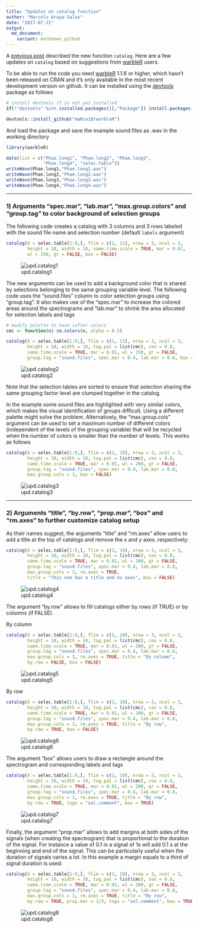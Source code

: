 ```yaml
---
title: "Updates on catalog function"
author: "Marcelo Araya-Salas"
date: "2017-07-31"
output: 
  md_document:
    variant: markdown_github
---
```


A [previous post](https://marce10.github.io/2017/03/17/Creating_song_catalogs.html) described the new function `catalog`. Here are a few updates on `catalog` based on suggestions from [warbleR](https://cran.r-project.org/package=warbleR) users.

To be able to run the code you need [warbleR](https://cran.r-project.org/package=warbleR) 1.1.6 or higher, which hasn't been released on CRAN and it's only available in the most recent development version on github. It can be installed using the [devtools](https://cran.r-project.org/package=devtools) package as follows

```r
# install devtools if is not yet installed
if(!"devtools" %in% installed.packages()[,"Package"]) install.packages("devtools")

devtools::install_github("maRce10/warbleR")

```

And load the package and save the example sound files as .wav in the working directory

```r
 
library(warbleR)

data(list = c("Phae.long1", "Phae.long2", "Phae.long3", 
              "Phae.long4", "selec.table"))
writeWave(Phae.long1,"Phae.long1.wav")
writeWave(Phae.long2,"Phae.long2.wav")
writeWave(Phae.long3,"Phae.long3.wav")
writeWave(Phae.long4,"Phae.long4.wav")

```

---

### 1) Arguments "spec.mar", "lab.mar", "max.group.colors" and "group.tag" to color background of selection groups


The following code creates a catalog with 3 columns and 3 rows labeled with the sound file name and selection number (default `labels` argument)

```r

catalog(X = selec.table[1:9,], flim = c(1, 11), nrow = 3, ncol = 3, 
        height = 10, width = 10, same.time.scale = TRUE, mar = 0.01, 
        wl = 150, gr = FALSE, box = FALSE)

```

![upd.catalog1](/img/Updates_Catalog_p1.png)

The new arguments can be used to add a background color that is shared by selections belonging to the same grouping variable level. The following code uses the "sound.files" column to color selection groups using "group.tag". It also makes use of the "spec.mar" to increase the colored areas around the spectrograms and "lab.mar" to shrink the area allocated for selection labels and tags

```r
# modify palette to have softer colors
cmc <- function(n) cm.colors(n, alpha = 0.5)

catalog(X = selec.table[1:9,], flim = c(1, 11), nrow = 3, ncol = 3, 
        height = 10, width = 10, tag.pal = list(cmc), cex = 0.8,
        same.time.scale = TRUE, mar = 0.01, wl = 150, gr = FALSE, 
        group.tag = "sound.files", spec.mar = 0.4, lab.mar = 0.8, box = FALSE)

```

![upd.catalog2](/img/Updates_Catalog_p2.png)


Note that the selection tables are sorted to ensure that selection sharing the same grouping factor level are clumped together in the catalog.

In the example some sound files are highlighted with very similar colors, which makes the visual identification of groups difficult. Using a different palette might solve the problem. Alternatively, the "max.group.cols" argument can be used to set a maximum number of different colors (independent of the levels of the grouping variable) that will be recycled when the number of colors is smaller than the number of levels. This works as follows

```r

catalog(X = selec.table[1:9,], flim = c(1, 10), nrow = 3, ncol = 3, 
        height = 10, width = 10, tag.pal = list(cmc), cex = 0.8,
        same.time.scale = TRUE, mar = 0.01, wl = 200, gr = FALSE, 
        group.tag = "sound.files", spec.mar = 0.4, lab.mar = 0.8,
        max.group.cols = 3, box = FALSE)

```

![upd.catalog3](/img/Updates_Catalog_p3.png)

---

### 2) Arguments "title", "by.row", "prop.mar", "box" and "rm.axes" to further customize catalog setup


As their names suggest, the arguments "title" and "rm.axes" allow users to add a title at the top of catalogs and remove the *x* and *y* axes. respectively:

```r

catalog(X = selec.table[1:9,], flim = c(1, 10), nrow = 3, ncol = 3, 
        height = 10, width = 10, tag.pal = list(cmc), cex = 0.8,
        same.time.scale = TRUE, mar = 0.01, wl = 200, gr = FALSE, 
        group.tag = "sound.files", spec.mar = 0.4, lab.mar = 0.8,
        max.group.cols = 3, rm.axes = TRUE, 
        title = "This one has a title and no axes", box = FALSE)

```

![upd.catalog4](/img/Updates_Catalog_p4.png)


The argument "by.row" allows to fill catalogs either by rows (if TRUE) or by columns (if FALSE).

By column

```r

catalog(X = selec.table[1:9,], flim = c(1, 10), nrow = 3, ncol = 3, 
        height = 10, width = 10, tag.pal = list(cmc), cex = 0.8,
        same.time.scale = TRUE, mar = 0.01, wl = 200, gr = FALSE, 
        group.tag = "sound.files", spec.mar = 0.4, lab.mar = 0.8,
        max.group.cols = 3, rm.axes = TRUE, title = "By column", 
        by.row = FALSE, box = FALSE)

```

![upd.catalog5](/img/Updates_Catalog_p5.png)

By row

```r

catalog(X = selec.table[1:9,], flim = c(1, 10), nrow = 3, ncol = 3, 
        height = 10, width = 10, tag.pal = list(cmc), cex = 0.8,
        same.time.scale = TRUE, mar = 0.01, wl = 200, gr = FALSE, 
        group.tag = "sound.files", spec.mar = 0.4, lab.mar = 0.8,
        max.group.cols = 3, rm.axes = TRUE, title = "By row", 
        by.row = TRUE, box = FALSE)

```

![upd.catalog6](/img/Updates_Catalog_p6.png)

The argument "box" allows users to draw a rectangle around the spectrogram and corresponding labels and tags

```r

catalog(X = selec.table[1:9,], flim = c(1, 10), nrow = 3, ncol = 3, 
        height = 10, width = 10, tag.pal = list(cmc), cex = 0.8,
        same.time.scale = TRUE, mar = 0.01, wl = 200, gr = FALSE, 
        group.tag = "sound.files", spec.mar = 0.4, lab.mar = 0.8,
        max.group.cols = 3, rm.axes = TRUE, title = "By row", 
        by.row = TRUE, tags = "sel.comment", box = TRUE)

```

![upd.catalog7](/img/Updates_Catalog_p7.png)


Finally, the argument "prop.mar" allows to add margins at both sides of the signals (when creating the spectrogram) that is proportional to the duration of the signal. For instance a value of 0.1 in a signal of 1s will add 0.1 s at the beginning and end of the signal. This can be particularly useful when the duration of signals varies a lot. In this example a margin equals to a third of signal duration is used:

```r

catalog(X = selec.table[1:9,], flim = c(1, 10), nrow = 3, ncol = 3, 
        height = 10, width = 10, tag.pal = list(cmc), cex = 0.8,
        same.time.scale = TRUE, mar = 0.01, wl = 200, gr = FALSE, 
        group.tag = "sound.files", spec.mar = 0.4, lab.mar = 0.8,
        max.group.cols = 3, rm.axes = TRUE, title = "By row", 
        by.row = TRUE, prop.mar = 1/3, tags = "sel.comment", box = TRUE)

```

![upd.catalog8](/img/Updates_Catalog_p8.png)
